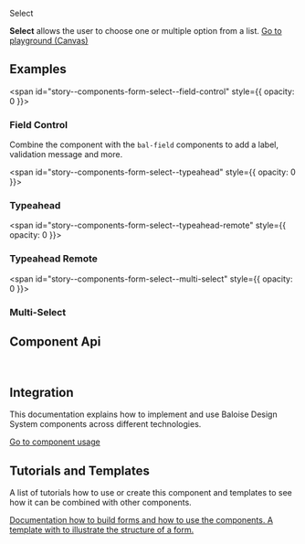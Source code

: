 
<bal-doc-banner id="story--components-form-select--basic" >Select</bal-doc-banner>

<bal-doc-lead>
  <b>Select</b> allows the user to choose one or multiple option from a list.
</bal-doc-lead>

<Canvas withSource="open" className="has-visible-overflow">
  <Story id="components-form-select--basic" />
</Canvas>


<bal-doc-app>
  <bal-button-group class="mb-large" position="center">
    <a class="button is-primary" href="?path=/story/components-form-select--basic">
      Go to playground (Canvas)
    </a>
    <bal-doc-stackblitz framework="angular" template={exampleHtml} component={exampleTs}></bal-doc-stackblitz>
    <bal-doc-stackblitz framework="html" template={exampleHtml} component={exampleTs}></bal-doc-stackblitz>
  </bal-button-group>
</bal-doc-app>

## Examples

<span id="story--components-form-select--field-control" style={{ opacity: 0 }}></span>

### Field Control

Combine the component with the `bal-field` components to add a label, validation message and more.

<Canvas>
  <Story id="components-form-select--field-control" />
</Canvas>

<span id="story--components-form-select--typeahead" style={{ opacity: 0 }}></span>

### Typeahead

<Canvas className="has-visible-overflow">
  <Story id="components-form-select--typeahead" />
</Canvas>

<span id="story--components-form-select--typeahead-remote" style={{ opacity: 0 }}></span>

### Typeahead Remote

<Canvas className="has-visible-overflow">
  <Story id="components-form-select--typeahead-remote" />
</Canvas>

<span id="story--components-form-select--multi-select" style={{ opacity: 0 }}></span>

### Multi-Select

<Canvas className="has-visible-overflow">
  <Story id="components-form-select--multi-select" />
</Canvas>

## Component Api

<Description markdown={readme} />
<Description markdown={selectOption} />

<br />

## Integration

This documentation explains how to implement and use Baloise Design System components across different technologies.

<a class="button is-primary" href="?path=/docs/development-components--page">
  Go to component usage
</a>

## Tutorials and Templates

A list of tutorials how to use or create this component and templates to see how it can
be combined with other components.


<bal-doc-link-list one-column>
  <a href="?path=/story/implementation-form--page">
    <bal-doc-link-list-item image={IconDocument} subject="Form Tutorial">
      Documentation how to build forms and how to use the components.
    </bal-doc-link-list-item>
  </a>
  <a href="?path=/story/design-common-templates--contact-form">
    <bal-doc-link-list-item image={IconAccount} subject="Template Contact Form">
      A template with to illustrate the structure of a form.
    </bal-doc-link-list-item>
  </a>
</bal-doc-link-list>


<Description markdown={testing} />

<bal-doc-github link="/components/form/bal-select/stories/bal-select.docs.mdx"></bal-doc-github>
